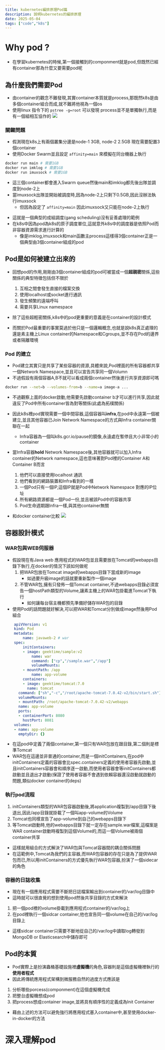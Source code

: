 ```yaml
---
title: kubernetes編排原理Pod篇
description: 說明kubernetes的編排原理
date: 2025-05-04
tags: ["code","k8s"]
---
```


# Why pod ?
- 在學習kubernetes的時候,第一個接觸到的componment就是pod,但既然已經有container那為什麼又要需要pod呢

## 為什麼我們需要Pod
- 由container的觀念不難發現,其實container本質就是process,那既然k8s是由多個container組合而成,就不難將他視為一個os
- 使用linux 指令下的 `pstree -g=root` 可以發現 process並不是單獨執行,而是有一個組相互協作的
![](../../public/k1.png)

### 關鍵問題
- 假測現在k8s上有兩個叢集分邊是node-1 3GB, node-2 2.5GB 現在需要配置3個container
- 使用Docker Swarm並且設定 `affinity=main` 來模擬在同台機器上執行
```bash
docker run main # 需要1GB
docker run imklog # 需要1GB
docker run imuxsock # 需要1GB
```
- 這三個container都會進入Swarm queue然後main和imklog都先後出隊並調度到node-2上
- 當imuxsock出隊並開始被調度時,因為node-2上只剩下0.5GB,因此沒辦法執行imuxsock
  - 但因為設定了 `affinity=main` 因此imuxsock又只能在node-2上執行

* 這就是一個典型的成組調度(gang scheduling)沒有妥善處理的範例
* 在k8s中因為pod為k8s的原子調度單位,這就意外k8s中的調度器是依照Pod而非容器資源需求進行計算的
  * 像是imklog,imuxsock和main函數主process這樣得3個container正是一個典型由3個container組成的pod

## Pod是如何被建立出來的
- 回想pod的作用,剛剛由3個container組成的pod可被當成一個**超親密**關係,這些關係的典型特徵包括但不限於
  1. 互相之間會發生直接的檔案交換
  2. 使用localhost或socket進行通訊
  3. 發生頻繁的遠端呼叫
  4. 需要共享Linux namespace

- 除了這些超輕密關係,k8s中的pod更重要的意義是在container的設計模式
- 而關於Pod最重要的事實莫過於他只是一個邏輯概念,也就是說k8s真正處理的還是素主機上Linux container的Namespace和Cgroups,並不存在Pod的邊界或者隔離環境

### Pod 的建立
- Pod建立其實只是共享了某些容器的資源,具體來說,Pod裡面的所有容器都共享一個Network Namespace,並且可以宣告共享同一個Volumn
- 不過假設有兩個容器A,B不就可以看成兩個container然後進行共享資源即可嗎
```bash
docker run --net=b --volumes-from=b --name=a image-a ...
```
- 不過觀察上面的docker啟動,他需要先啟動container b才可以進行共享,因此就違反了Pod中所有container皆為對等關係(此處為拓樸關係)
- 因此k8s裡pod實現需要一個中間容器,這個容器叫**infra**,在pod中永遠第一個被建立,並且其他容器已Join Network Namespace的方式與Infra container關聯在一起
  - Infra容器為一個叫k8s.gcr.io/pause的鏡像,永遠處在暫停且大小非常小的container
- 當Infra容器**hold** Network Namespace後,其他容器就可以加入Infra container的Network namespace,這也意味著對Pod裡的Container A和Container B而言
  1. 他們可以直接使用localhost 通訊
  2. 他們看到的網路裝置和Infra看到的一樣
  3. 一個Pod只有一個IP,這個IP就是Pod中Network Namespace 對應的IP位址
  4. 所有網路資源都是一個Pod一份,並且被該Pod中的容器共享
  5. Pod生命週期跟Infra一樣,與其他container無關

- 和docker container比較
![](../../public/k2.png)

## 容器設計模式

### WAR包與WEB伺服器
- 假設現在有Java web 應用程式的WAR包並且需要放在Tomcat的webapps目錄下執行,在docker的情況下該如何做呢
	1. 把WAR包放在Tomcat image的webapps目錄下當成新的image
		- 如過要升級image的話就要重新製作一個image
	2. 不管WAR包,擁有只發佈一個Tomcat container,不過webapps目錄必須宣告一個hostPath類型的Volume,讓素主機上的WAR包掛載進Tomcat下執行
		- 如何讓每台宿主機都預先準備好儲存WAR包的目錄
- 使用Pod的話問題就好解決,可以把WAR和Tomcat分別做成image然後用Pod組合
```yaml
	apiVVersion: v1
	kind: Pod
	metadata:
		name: javaweb-2 # war
	spec:
		initContainers:
		- image: geektime/sample:v2
			name: war
			command: ["cp","/sample.war","/app"]
			volumeMounts:
		- mountPath: /app
			name: app-volume
		containers:
		- image: geektime/tomcat:7.0
		  name: tomcat
      command: ["sh","-c","/root/apache-tomcat-7.0.42-v2/bin/start.sh"]
      volumeMounts:
      - mountPath: /root/apache-tomcat-7.0.42-v2/webapps
      name: app-volume
      ports:
      - containerPort: 8080
        hostPort: 8081
    volumes:
    - name: app-volume
      emptyDir: {}
```

- 在這pod中定義了兩個container,第一個只有WAR包放在跟目錄,第二個則是標準Tomcat
- WAR包在這邊並非普通的container,而是一個initContainers,在pod中initContainers定義的容器會比spec.containers定義的使用者容器先啟動,並且initContainers容器會和順序逐一啟動,而使用者容器會等initContainers都啟動並且退出才啟動(保證了使用者容器不會遇到依賴容器還沒啟動就啟動的問題,類似docker container的deps)

### 執行pod流程
1. initContainers類型的WAR包容器啟動後,將application複製到/app目錄下後退出,因此/app目錄就掛載了一個叫app-volume的Volume
2. Tomcat也同樣宣告了app-volume到自己的webapps目錄下
3. 等Tomcat啟動時,他的webapps目錄下就一定存在sample.war檔案,這檔案是WAR container啟動時複製到這個Volume的,而這一個Volume被兩個container共享

- 這樣就用組合的方式解決了WAR包與Tomcat容器間的耦合關係問題
- 在這範例中,Tomcat為我們的主容器,而WAR包容器的存在只是為了提供WAR包而已,所以用initContainers的方式優先執行WAR包容器,扮演了一個sidecar的角色

### 容器的日誌收集
- 現在有一個應用程式需要不斷把日誌檔案輸出到container的/var/log目錄中
- 這時就可以很直覺的想到使用pod然後共享目錄的方式來解決

1. 把一個pod裡的volume掛載到應用程式container的/var/log上
2. 在pod裡執行一個sidcar container,他也宣告同一個volume在自己的/var/log目錄上

- 這樣sidcar container只需要不斷地從自己的/var/log中讀取log轉發到MongoDB or Elasticsearch中儲存即可

## Pod的本質
- Pod實際上是扮演蟲桶基礎設施裡**虛擬機**的角色,容器則是這個虛擬機裡執行的**使用者程式**
- 因此將傳統應用程式架構到微服務自然的過度方式應該是
1. 分析哪些porcess(componment)在這個虛擬機完成
2. 把整台虛擬機想成pod
3. 把process想成container image,並將具有順序性的定義成為Init Container

- 藉由上述的方法可以避免強行將應用程式塞入container中,甚至使用docker-in-docker的方法

# 深入理解pod

